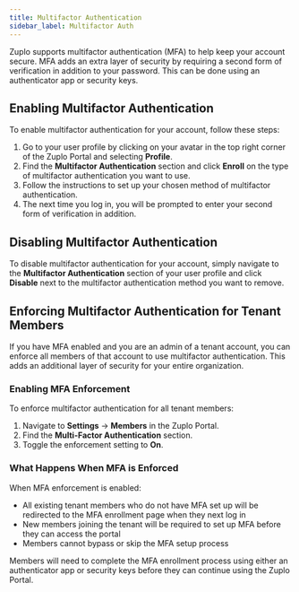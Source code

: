 ```yaml
---
title: Multifactor Authentication
sidebar_label: Multifactor Auth
---
```


Zuplo supports multifactor authentication (MFA) to help keep your account
secure. MFA adds an extra layer of security by requiring a second form of
verification in addition to your password. This can be done using an
authenticator app or security keys.

## Enabling Multifactor Authentication

To enable multifactor authentication for your account, follow these steps:

<Stepper>

1. Go to your user profile by clicking on your avatar in the top right corner of
   the Zuplo Portal and selecting **Profile**.
1. Find the **Multifactor Authentication** section and click **Enroll** on the
   type of multifactor authentication you want to use.
1. Follow the instructions to set up your chosen method of multifactor
   authentication.
1. The next time you log in, you will be prompted to enter your second form of
   verification in addition.

</Stepper>

## Disabling Multifactor Authentication

To disable multifactor authentication for your account, simply navigate to the
**Multifactor Authentication** section of your user profile and click
**Disable** next to the multifactor authentication method you want to remove.

## Enforcing Multifactor Authentication for Tenant Members

If you have MFA enabled and you are an admin of a tenant account, you can
enforce all members of that account to use multifactor authentication. This adds
an additional layer of security for your entire organization.

### Enabling MFA Enforcement

To enforce multifactor authentication for all tenant members:

<Stepper>

1. Navigate to **Settings** → **Members** in the Zuplo Portal.
1. Find the **Multi-Factor Authentication** section.
1. Toggle the enforcement setting to **On**.

</Stepper>

### What Happens When MFA is Enforced

When MFA enforcement is enabled:

- All existing tenant members who do not have MFA set up will be redirected to
  the MFA enrollment page when they next log in
- New members joining the tenant will be required to set up MFA before they can
  access the portal
- Members cannot bypass or skip the MFA setup process

Members will need to complete the MFA enrollment process using either an
authenticator app or security keys before they can continue using the Zuplo
Portal.
